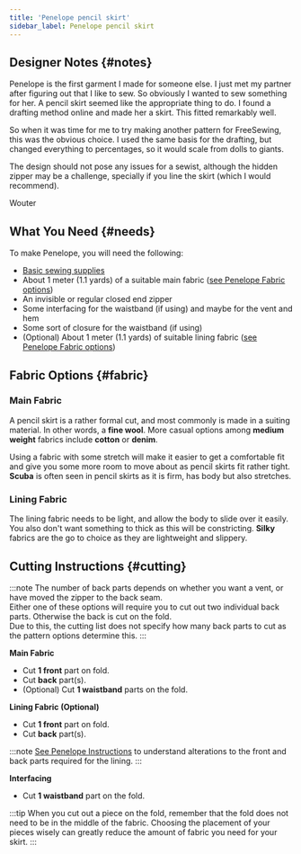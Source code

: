 ```yaml
---
title: 'Penelope pencil skirt'
sidebar_label: Penelope pencil skirt
---
```


<DesignInfo design="penelope" />

## Designer Notes {#notes}

Penelope is the first garment I made for someone else. I just met my partner after figuring out
that I like to sew. So obviously I wanted to sew something for her. A pencil skirt seemed like
the appropriate thing to do. I found a drafting method online and made her a skirt. This
fitted remarkably well.

So when it was time for me to try making another pattern for FreeSewing, this was the obvious
choice. I used the same basis for the drafting, but changed everything to percentages, so
it would scale from dolls to giants.

The design should not pose any issues for a sewist, although the hidden zipper may be a challenge,
specially if you line the skirt (which I would recommend).

Wouter

## What You Need {#needs}

To make Penelope, you will need the following:

- [Basic sewing supplies](/docs/sewing/basic-sewing-supplies)
- About 1 meter (1.1 yards) of a suitable main fabric ([see Penelope Fabric options](/docs/designs/penelope/fabric))
- An invisible or regular closed end zipper
- Some interfacing for the waistband (if using) and maybe for the vent and hem
- Some sort of closure for the waistband (if using)
- (Optional) About 1 meter (1.1 yards) of suitable lining fabric ([see Penelope Fabric options](/docs/designs/penelope/fabric))

## Fabric Options {#fabric}

### Main Fabric

A pencil skirt is a rather formal cut, and most commonly is made in a suiting material. In other words, a **fine wool**.
More casual options among **medium weight** fabrics include **cotton** or **denim**.

Using a fabric with some stretch will make it easier to get a comfortable fit and give you some more room to move about
as pencil skirts fit rather tight. **Scuba** is often seen in pencil skirts as it is firm, has body but also stretches.

### Lining Fabric

The lining fabric needs to be light, and allow the body to slide over it easily. You also don't want something to thick as this will be constricting. **Silky** fabrics are the go to choice as they are lightweight and slippery.

## Cutting Instructions {#cutting}

:::note
The number of back parts depends on whether you want a vent, or have moved the zipper to the back seam.  
Either one of these options will require you to cut out two individual back parts. Otherwise the back is cut on the fold.  
Due to this, the cutting list does not specify how many back parts to cut as the pattern options determine this.
:::

**Main Fabric**

- Cut **1 front** part on fold.
- Cut **back** part(s).
- (Optional) Cut **1 waistband** parts on the fold.

**Lining Fabric (Optional)**

- Cut **1 front** part on fold.
- Cut **back** part(s).

:::note
[See Penelope Instructions](/docs/designs/penelope/instructions/#lining) to understand alterations to the front and back parts required for the lining.
:::

**Interfacing**

- Cut **1 waistband** part on the fold.

:::tip
When you cut out a piece on the fold, remember that the fold does not need to be in the middle of the fabric.
Choosing the placement of your pieces wisely can greatly reduce the amount of fabric you need for your skirt.
:::
